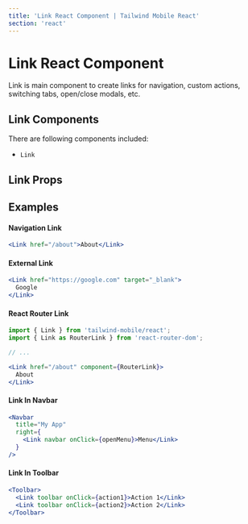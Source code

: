 ```yaml
---
title: 'Link React Component | Tailwind Mobile React'
section: 'react'
---
```



# Link React Component

Link is main component to create links for navigation, custom actions, switching tabs, open/close modals, etc.

## Link Components

There are following components included:

- `Link`

## Link Props

<LinkProps />

## Examples

#### Navigation Link

```jsx
<Link href="/about">About</Link>
```

#### External Link

```jsx
<Link href="https://google.com" target="_blank">
  Google
</Link>
```

#### React Router Link

<!-- prettier-ignore -->
```jsx
import { Link } from 'tailwind-mobile/react';
import { Link as RouterLink } from 'react-router-dom';

// ...

<Link href="/about" component={RouterLink}>
  About
</Link>
```

#### Link In Navbar

<!-- prettier-ignore -->
```jsx
<Navbar
  title="My App"
  right={
    <Link navbar onClick={openMenu}>Menu</Link>
  }
/>
```

#### Link In Toolbar

<!-- prettier-ignore -->
```jsx
<Toolbar>
  <Link toolbar onClick={action1}>Action 1</Link>
  <Link toolbar onClick={action2}>Action 2</Link>
</Toolbar>
```
